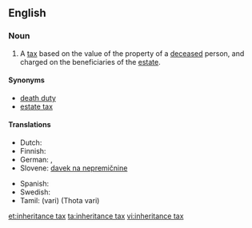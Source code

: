{{wikipedia}}
==English==

===Noun===
{{en-noun|sg=[[inheritance]] [[tax]]|es}}

# A [[tax]] based on the value of the property of a [[deceased]] person, and charged on the beneficiaries of the [[estate]].

====Synonyms====
* [[death duty]]
* [[estate tax]]

====Translations====
{{trans-top|tax on the property of the deceased}}
* Dutch: {{t-|nl|erfbelasting|c}}
* Finnish: {{t-|fi|perintövero}}
* German: {{t+|de|Erbschaftsteuer|f}}, {{t+|de|Erbschaftssteuer|f}}
* Slovene: [[davek na nepremičnine]] {{m}}
{{trans-mid}}
* Spanish: {{t-|es|impuesto sucesorio}}
* Swedish: {{t-|sv|arvskatt|c}}
* Tamil: {{t+|ta|வரி}} (vari) (Thota vari)
{{trans-bottom}}

[[et:inheritance tax]]
[[ta:inheritance tax]]
[[vi:inheritance tax]]